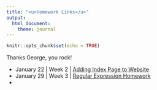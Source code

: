 ```yaml
---
title: "<u>Homework Links</u>"
output: 
  html_document:
    theme: journal
---
```


```r
knitr::opts_chunk$set(echo = TRUE)
```
Thanks George, you rock!

- January 22 | Week 2 | [Adding Index Page to Website](index.html)
- January 29 | Week 3 | [Regular Expression Homework](homework3.html)
- 
